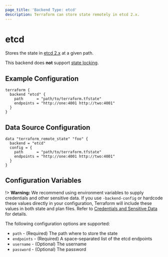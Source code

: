 ```yaml
---
page_title: 'Backend Type: etcd'
description: Terraform can store state remotely in etcd 2.x.
---
```


# etcd

Stores the state in [etcd 2.x](https://coreos.com/etcd/docs/latest/v2/README.html) at a given path.

This backend does **not** support [state locking](/language/state/locking).

## Example Configuration

```hcl
terraform {
  backend "etcd" {
    path      = "path/to/terraform.tfstate"
    endpoints = "http://one:4001 http://two:4001"
  }
}
```

## Data Source Configuration

```hcl
data "terraform_remote_state" "foo" {
  backend = "etcd"
  config = {
    path      = "path/to/terraform.tfstate"
    endpoints = "http://one:4001 http://two:4001"
  }
}
```

## Configuration Variables

!> **Warning:**  We recommend using environment variables to supply credentials and other sensitive data. If you use `-backend-config` or hardcode these values directly in your configuration, Terraform will include these values in both state and plan files. Refer to [Credentials and Sensitive Data](/language/settings/backends/configuration#credentials-and-sensitive-data) for details.

The following configuration options are supported:

- `path` - (Required) The path where to store the state
- `endpoints` - (Required) A space-separated list of the etcd endpoints
- `username` - (Optional) The username
- `password` - (Optional) The password
